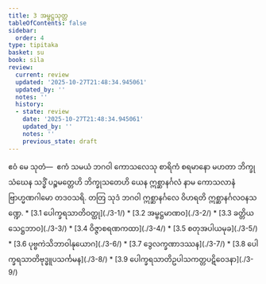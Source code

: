 ```yaml
---
title: 3 အမ္ဗဋ္ဌသုတ္တ
tableOfContents: false
sidebar:
  order: 4
type: tipitaka
basket: su
book: sila
review:
  current: review
  updated: '2025-10-27T21:48:34.945061'
  updated_by: ''
  notes: ''
  history:
  - state: review
    date: '2025-10-27T21:48:34.945061'
    updated_by: ''
    notes: ''
    previous_state: draft
---
```



<ReviewStatus review={frontmatter.review} showDetails={true} />

<HypothesisAnnotation frontmatter={frontmatter} />

<DynamicBreadcrumb />

<Division number="254" book="sila" e="ch" v="6" p="82">

<Paragraph number="347" book="sila">
ဧဝံ မေ သုတံ—  ဧကံ သမယံ ဘဂဝါ ကောသလေသု စာရိကံ စရမာနော မဟတာ ဘိက္ခုသံဃေန သဒ္ဓိံ ပဉ္စမတ္တေဟိ ဘိက္ခုသတေဟိ ယေန ဣစ္ဆာနင်္ဂလံ နာမ ကောသလာနံ ဗြာဟ္မဏဂါမော တဒဝသရိ. တတြ သုဒံ ဘဂဝါ ဣစ္ဆာနင်္ဂလေ ဝိဟရတိ ဣစ္ဆာနင်္ဂလဝနသဏ္ဍေ.

</Paragraph>
</Division>

<TableOfContents book="sila" section="3">
* [3.1 ပေါက္ခရသာတိဝတ္ထု](./3-1/)
* [3.2 အမ္ဗဋ္ဌမာဏဝ](./3-2/)
* [3.3 ခတ္တိယသေဋ္ဌဘာဝ](./3-3/)
* [3.4 ဝိဇ္ဇာစရဏကထာ](./3-4/)
* [3.5 စတုအပါယမုခ](./3-5/)
* [3.6 ပုဗ္ဗကဲသိဘာဝါနုယောဂ](./3-6/)
* [3.7 ဒွေလက္ခဏာဒဿန](./3-7/)
* [3.8 ပေါက္ခရသာတိဗုဒ္ဓူပသင်္ကမန](./3-8/)
* [3.9 ပေါက္ခရသာတိဥပါသကတ္တပဋိဝေဒနာ](./3-9/)
</TableOfContents>